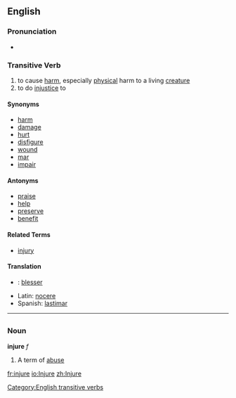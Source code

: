 ==English==
===Pronunciation===
*{{audio|en-us-injure.ogg|Audio (US)}}

===Transitive Verb===
[[Category:English transitive verbs]]
{{en-infl-reg-other-e|injur|e}}
# to cause [[harm]], especially [[physical]] harm to a living [[creature]]
# to do [[injustice]] to

====Synonyms====
*[[harm]]
*[[damage]]
*[[hurt]]
*[[disfigure]]
*[[wound]]
*[[mar]]
*[[impair]]

====Antonyms====
*[[praise]]
*[[help]]
*[[preserve]]
*[[benefit]]

====Related Terms====
*[[injury]]

====Translation====
{{top}}
*{{fr}}: [[blesser]]
*Latin: [[nocere]]
*Spanish: [[lastimar]]
{{bottom}}

----
=={{fr}}==

===Noun===
'''injure''' ''f''
# A term of [[abuse]]

[[fr:injure]]
[[io:Injure]]
[[zh:Injure]]